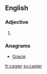 ==English==

===Adjective===
{{head|en|adjective comparative form}}

# {{en-comparative of|cagy}}

===Anagrams===
* [[Gracie#English|Gracie]]

[[fr:cagier]]
[[sv:cagier]]